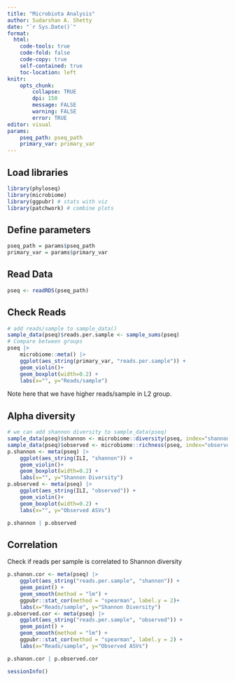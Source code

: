 ```yaml
---
title: "Microbiota Analysis"
author: Sudarshan A. Shetty
date: "`r Sys.Date()`"
format:
  html:
    code-tools: true
    code-fold: false
    code-copy: true
    self-contained: true
    toc-location: left
knitr: 
    opts_chunk: 
        collapse: TRUE
        dpi: 150
        message: FALSE
        warning: FALSE
        error: TRUE
editor: visual
params:
    pseq_path: pseq_path
    primary_var: primary_var
---
```


## Load libraries

```r
library(phyloseq)
library(microbiome)
library(ggpubr) # stats with viz
library(patchwork) # combine plots 
```

## Define parameters

```r
pseq_path = params$pseq_path
primary_var = params$primary_var
```

## Read Data

```r
pseq <- readRDS(pseq_path)
```

## Check Reads

```r
# add reads/sample to sample_data()
sample_data(pseq)$reads.per.sample <- sample_sums(pseq)
# Compare between groups
pseq |> 
    microbiome::meta() |> 
    ggplot(aes_string(primary_var, "reads.per.sample")) +
    geom_violin()+
    geom_boxplot(width=0.2) +
    labs(x="", y="Reads/sample")
```

Note here that we have higher reads/sample in L2 group.\

## Alpha diversity

```r
# we can add shannon diversity to sample_data(pseq)
sample_data(pseq)$shannon <- microbiome::diversity(pseq, index="shannon")[,1]
sample_data(pseq)$observed <- microbiome::richness(pseq, index="observed")[,1]
p.shannon <- meta(pseq) |> 
    ggplot(aes_string(ILI, "shannon")) +
    geom_violin()+
    geom_boxplot(width=0.2) +
    labs(x="", y="Shannon Diversity")
p.observed <- meta(pseq) |> 
    ggplot(aes_string(ILI, "observed")) +
    geom_violin()+
    geom_boxplot(width=0.2) +
    labs(x="", y="Observed ASVs")

p.shannon | p.observed
```

## Correlation

Check if reads per sample is correlated to Shannon diversity

```r
p.shanon.cor <- meta(pseq) |> 
    ggplot(aes_string("reads.per.sample", "shannon")) +
    geom_point() +
    geom_smooth(method = "lm") +
    ggpubr::stat_cor(method = "spearman", label.y = 2)+
    labs(x="Reads/sample", y="Shannon Diversity")
p.observed.cor <- meta(pseq) |> 
    ggplot(aes_string("reads.per.sample", "observed")) +
    geom_point() +
    geom_smooth(method = "lm") +
    ggpubr::stat_cor(method = "spearman", label.y = 2) +
    labs(x="Reads/sample", y="Observed ASVs")

p.shanon.cor | p.observed.cor
```

```r
sessionInfo()
```

